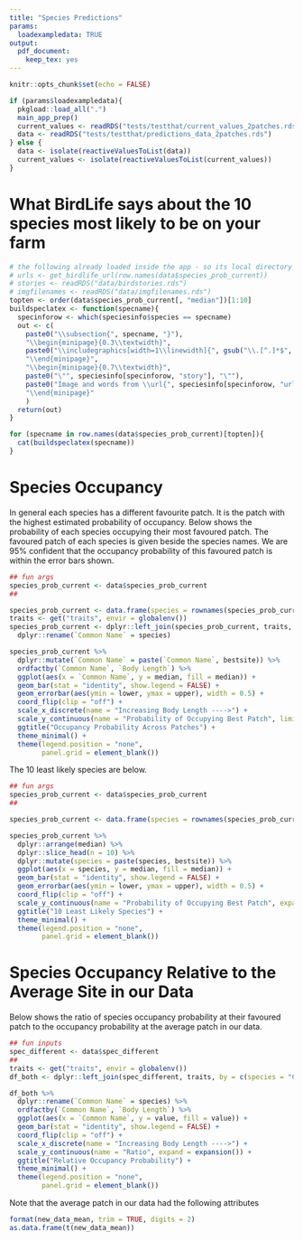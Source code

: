 ```yaml
---
title: "Species Predictions"
params:
  loadexampledata: TRUE
output: 
  pdf_document: 
    keep_tex: yes
---
```


```r
knitr::opts_chunk$set(echo = FALSE)
```

```r
if (params$loadexampledata){
  pkgload::load_all(".")
  main_app_prep()
  current_values <- readRDS("tests/testthat/current_values_2patches.rds")
  data <- readRDS("tests/testthat/predictions_data_2patches.rds")
} else {
  data <- isolate(reactiveValuesToList(data))
  current_values <- isolate(reactiveValuesToList(current_values))
}
```

# What BirdLife says about the 10 species most likely to be on your farm
```r
# the following already loaded inside the app - so its local directory is known
# urls <- get_birdlife_url(row.names(data$species_prob_current))
# stories <- readRDS("data/birdstories.rds")
# imgfilenames <- readRDS("data/imgfilenames.rds")
topten <- order(data$species_prob_current[, "median"])[1:10]
buildspeclatex <- function(specname){
  specinforow <- which(speciesinfo$species == specname)
  out <- c(
    paste0("\\subsection{", specname, "}"),
    "\\begin{minipage}{0.3\\textwidth}",
    paste0("\\includegraphics[width=1\\linewidth]{", gsub("\\.[^.]*$", "", speciesinfo[specinforow, "imgfilename"]), "}"),
    "\\end{minipage}",
    "\\begin{minipage}{0.7\\textwidth}",
    paste0("\"", speciesinfo[specinforow, "story"], "\""),
    paste0("Image and words from \\url{", speciesinfo[specinforow, "url"], "}"),
    "\\end{minipage}"
    )
  return(out)
}
```

```r
for (specname in row.names(data$species_prob_current)[topten]){
  cat(buildspeclatex(specname))
}
```


# Species Occupancy
In general each species has a different favourite patch.
It is the patch with the highest estimated probability of occupancy.
Below shows the probability of each species occupying their most favoured patch.
The favoured patch of each species is given beside the species names.
We are 95% confident that the occupancy probability of this favoured patch is within the error bars shown.

```r
## fun args
species_prob_current <- data$species_prob_current
##

species_prob_current <- data.frame(species = rownames(species_prob_current), species_prob_current)
traits <- get("traits", envir = globalenv())
species_prob_current <- dplyr::left_join(species_prob_current, traits, by = c(species = "Common Name")) %>%
  dplyr::rename(`Common Name` = species)

species_prob_current %>%
  dplyr::mutate(`Common Name` = paste(`Common Name`, bestsite)) %>%
  ordfactby(`Common Name`, `Body Length`) %>%
  ggplot(aes(x = `Common Name`, y = median, fill = median)) +
  geom_bar(stat = "identity", show.legend = FALSE) +
  geom_errorbar(aes(ymin = lower, ymax = upper), width = 0.5) +
  coord_flip(clip = "off") +
  scale_x_discrete(name = "Increasing Body Length ---->") +
  scale_y_continuous(name = "Probability of Occupying Best Patch", limits = c(0, 1), expand = expansion()) +
  ggtitle("Occupancy Probability Across Patches") +
  theme_minimal() +
  theme(legend.position = "none",
        panel.grid = element_blank())
```

The 10 least likely species are below.

```r
## fun args
species_prob_current <- data$species_prob_current
##

species_prob_current <- data.frame(species = rownames(species_prob_current), species_prob_current)

species_prob_current %>%
  dplyr::arrange(median) %>%
  dplyr::slice_head(n = 10) %>%
  dplyr::mutate(species = paste(species, bestsite)) %>%
  ggplot(aes(x = species, y = median, fill = median)) +
  geom_bar(stat = "identity", show.legend = FALSE) +
  geom_errorbar(aes(ymin = lower, ymax = upper), width = 0.5) +
  coord_flip(clip = "off") +
  scale_y_continuous(name = "Probability of Occupying Best Patch", expand = expansion()) +
  ggtitle("10 Least Likely Species") +
  theme_minimal() +
  theme(legend.position = "none",
        panel.grid = element_blank())
```

\newpage
# Species Occupancy Relative to the Average Site in our Data
Below shows the ratio of species occupancy probability at their favoured patch to the occupancy probability at the average patch in our data.

```r
## fun inputs
spec_different <- data$spec_different
##
traits <- get("traits", envir = globalenv())
df_both <- dplyr::left_join(spec_different, traits, by = c(species = "Common Name"))

df_both %>%
  dplyr::rename(`Common Name` = species) %>%
  ordfactby(`Common Name`, `Body Length`) %>%
  ggplot(aes(x = `Common Name`, y = value, fill = value)) +
  geom_bar(stat = "identity", show.legend = FALSE) +
  coord_flip(clip = "off") +
  scale_x_discrete(name = "Increasing Body Length ---->") +
  scale_y_continuous(name = "Ratio", expand = expansion()) +
  ggtitle("Relative Occupancy Probability") +
  theme_minimal() +
  theme(legend.position = "none",
        panel.grid = element_blank())
```

Note that the average patch in our data had the following attributes
```r
format(new_data_mean, trim = TRUE, digits = 2)
as.data.frame(t(new_data_mean))
```









